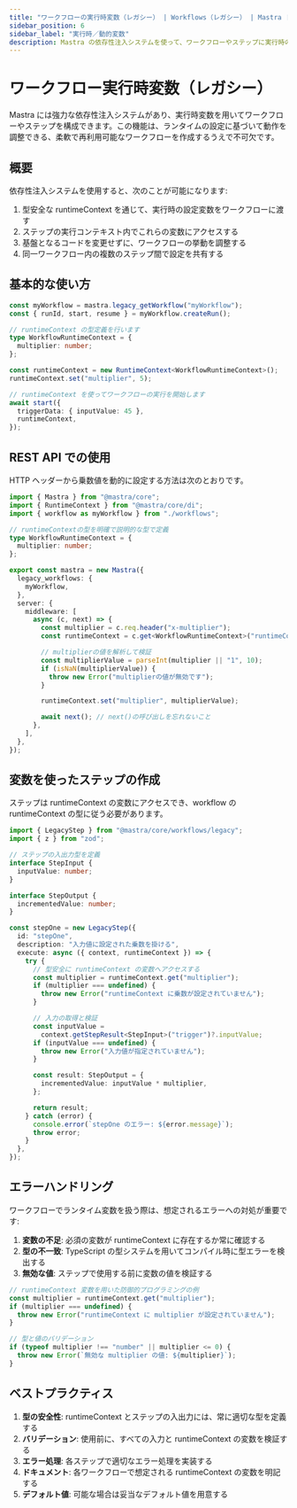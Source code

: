 ```yaml
---
title: "ワークフローの実行時変数（レガシー） | Workflows（レガシー） | Mastra ドキュメント"
sidebar_position: 6
sidebar_label: "実行時／動的変数"
description: Mastra の依存性注入システムを使って、ワークフローやステップに実行時の設定を提供する方法を学びます。
---
```


# ワークフロー実行時変数（レガシー）

Mastra には強力な依存性注入システムがあり、実行時変数を用いてワークフローやステップを構成できます。この機能は、ランタイムの設定に基づいて動作を調整できる、柔軟で再利用可能なワークフローを作成するうえで不可欠です。

## 概要

依存性注入システムを使用すると、次のことが可能になります:

1. 型安全な runtimeContext を通じて、実行時の設定変数をワークフローに渡す
2. ステップの実行コンテキスト内でこれらの変数にアクセスする
3. 基盤となるコードを変更せずに、ワークフローの挙動を調整する
4. 同一ワークフロー内の複数のステップ間で設定を共有する

## 基本的な使い方

```typescript
const myWorkflow = mastra.legacy_getWorkflow("myWorkflow");
const { runId, start, resume } = myWorkflow.createRun();

// runtimeContext の型定義を行います
type WorkflowRuntimeContext = {
  multiplier: number;
};

const runtimeContext = new RuntimeContext<WorkflowRuntimeContext>();
runtimeContext.set("multiplier", 5);

// runtimeContext を使ってワークフローの実行を開始します
await start({
  triggerData: { inputValue: 45 },
  runtimeContext,
});
```


## REST API での使用

HTTP ヘッダーから乗数値を動的に設定する方法は次のとおりです。

```typescript title="src/index.ts"
import { Mastra } from "@mastra/core";
import { RuntimeContext } from "@mastra/core/di";
import { workflow as myWorkflow } from "./workflows";

// runtimeContextの型を明確で説明的な型で定義
type WorkflowRuntimeContext = {
  multiplier: number;
};

export const mastra = new Mastra({
  legacy_workflows: {
    myWorkflow,
  },
  server: {
    middleware: [
      async (c, next) => {
        const multiplier = c.req.header("x-multiplier");
        const runtimeContext = c.get<WorkflowRuntimeContext>("runtimeContext");

        // multiplierの値を解析して検証
        const multiplierValue = parseInt(multiplier || "1", 10);
        if (isNaN(multiplierValue)) {
          throw new Error("multiplierの値が無効です");
        }

        runtimeContext.set("multiplier", multiplierValue);

        await next(); // next()の呼び出しを忘れないこと
      },
    ],
  },
});
```


## 変数を使ったステップの作成

ステップは runtimeContext の変数にアクセスでき、workflow の runtimeContext の型に従う必要があります。

```typescript
import { LegacyStep } from "@mastra/core/workflows/legacy";
import { z } from "zod";

// ステップの入出力型を定義
interface StepInput {
  inputValue: number;
}

interface StepOutput {
  incrementedValue: number;
}

const stepOne = new LegacyStep({
  id: "stepOne",
  description: "入力値に設定された乗数を掛ける",
  execute: async ({ context, runtimeContext }) => {
    try {
      // 型安全に runtimeContext の変数へアクセスする
      const multiplier = runtimeContext.get("multiplier");
      if (multiplier === undefined) {
        throw new Error("runtimeContext に乗数が設定されていません");
      }

      // 入力の取得と検証
      const inputValue =
        context.getStepResult<StepInput>("trigger")?.inputValue;
      if (inputValue === undefined) {
        throw new Error("入力値が指定されていません");
      }

      const result: StepOutput = {
        incrementedValue: inputValue * multiplier,
      };

      return result;
    } catch (error) {
      console.error(`stepOne のエラー: ${error.message}`);
      throw error;
    }
  },
});
```


## エラーハンドリング

ワークフローでランタイム変数を扱う際は、想定されるエラーへの対処が重要です:

1. **変数の不足**: 必須の変数が runtimeContext に存在するか常に確認する
2. **型の不一致**: TypeScript の型システムを用いてコンパイル時に型エラーを検出する
3. **無効な値**: ステップで使用する前に変数の値を検証する

```typescript
// runtimeContext 変数を用いた防御的プログラミングの例
const multiplier = runtimeContext.get("multiplier");
if (multiplier === undefined) {
  throw new Error("runtimeContext に multiplier が設定されていません");
}

// 型と値のバリデーション
if (typeof multiplier !== "number" || multiplier <= 0) {
  throw new Error(`無効な multiplier の値: ${multiplier}`);
}
```


## ベストプラクティス

1. **型の安全性**: runtimeContext とステップの入出力には、常に適切な型を定義する
2. **バリデーション**: 使用前に、すべての入力と runtimeContext の変数を検証する
3. **エラー処理**: 各ステップで適切なエラー処理を実装する
4. **ドキュメント**: 各ワークフローで想定される runtimeContext の変数を明記する
5. **デフォルト値**: 可能な場合は妥当なデフォルト値を用意する